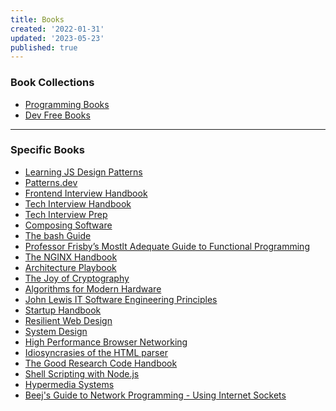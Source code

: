 ```yaml
---
title: Books
created: '2022-01-31'
updated: '2023-05-23'
published: true
---
```


### Book Collections

-   [Programming Books](https://ebookfoundation.github.io/free-programming-books/)
-   [Dev Free Books](https://devfreebooks.github.io/)

---

### Specific Books

-   [Learning JS Design Patterns](https://addyosmani.com/resources/essentialjsdesignpatterns/book)
-   [Patterns.dev](https://www.patterns.dev/)
-   [Frontend Interview Handbook](https://frontendinterviewhandbook.com/)
-   [Tech Interview Handbook](https://techinterviewhandbook.org/)
-   [Tech Interview Prep](https://techinterview.guide/)
-   [Composing Software](https://medium.com/javascript-scene/composing-software-the-book-f31c77fc3ddc)
-   [The bash Guide](https://guide.bash.academy/)
-   [Professor Frisby’s Mostlt Adequate Guide to Functional Programming](https://mostly-adequate.gitbook.io/mostly-adequate-guide/)
-   [The NGINX Handbook](https://www.freecodecamp.org/news/the-nginx-handbook/)
-   [Architecture Playbook](https://nocomplexity.com/documents/arplaybook/introduction.html)
-   [The Joy of Cryptography](https://joyofcryptography.com/)
-   [Algorithms for Modern Hardware](https://en.algorithmica.org/hpc/)
-   [John Lewis IT Software Engineering Principles](http://engineering-principles.onejl.uk/)
-   [Startup Handbook](https://www.julian.com/guide/startup/intro)
-   [Resilient Web Design](https://resilientwebdesign.com/)
-   [System Design](https://github.com/karanpratapsingh/system-design)
-   [High Performance Browser Networking](https://hpbn.co/)
-   [Idiosyncrasies of the HTML parser](https://htmlparser.info/)
-   [The Good Research Code Handbook](https://goodresearch.dev/index.html)
-   [Shell Scripting with Node.js](https://exploringjs.com/nodejs-shell-scripting/toc.html)
-   [Hypermedia Systems](https://hypermedia.systems/)
-   [Beej's Guide to Network Programming - Using Internet Sockets](https://beej.us/guide/bgnet/html/)
